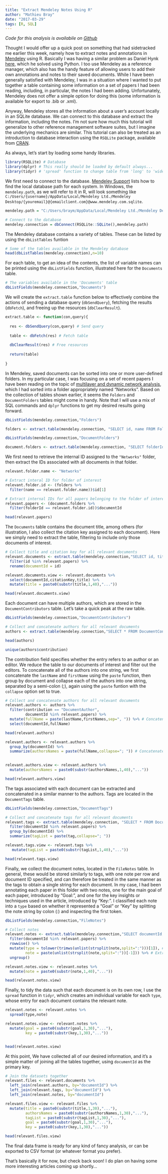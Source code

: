 ```yaml
---
title: "Extract Mendeley Notes Using R"
author: "Mathieu Bray"
date: "2017-03-29"
tags: [R, SQL]
---
```


*Code for this analysis is availabile on [Github](https://gist.github.com/mathieubray/c7073f542f54b52d93247544521ad4a2)*

Thought I would offer up a quick post on something that had sidetracked me earlier this week, namely how to extract notes and annotations in [Mendeley](https://www.mendeley.com/) using R. Basically I was having a similar problem as Daniel Hynk [here](http://danielhnyk.cz/export-pdf-annotations-mendeley-csv-or-txt/), which he solved using Python. I too use Mendeley as a reference manager, which also has the handy feature of allowing users to add their own annotations and notes to their saved documents. While I have been generally satisfied with Mendeley, I was in a situation where I wanted to put together a table containing some information on a set of papers I had been reading, including, in particular, the notes I had been adding. Unfortunately, Mendeley does not offer a simple option for doing this (some information is available for export to .bib or .xml).

Anyway, Mendeley stores all the information about a user's account locally in an SQLite database. We can connect to this database and extract the information, including the notes. I'm not sure how much this tutorial will generalize to other reference management software suites, but I imagine the underlying mechanics are similar. This tutorial can also be treated as an introduction to database interaction using the `RSQLite` package, available from [CRAN](https://cran.r-project.org/web/packages/RSQLite/RSQLite.pdf).

As always, let's start by loading some handy libraries.

```r
library(RSQLite) # Database
library(dplyr) # This really should be loaded by default always...
library(tidyr) # 'spread' function to change table from 'long' to 'wide' format 

```

We first need to connect to the database. [Mendeley Support](http://support.mendeley.com/customer/en/portal/articles/227951-how-do-i-locate-mendeley-desktop-database-files-on-my-computer-) lists how to find the local database path for each system. In Windows, the `mendeley.path`, as we will refer to it in R, will look something like `C:/Users/{username}/AppData/Local/Mendeley Ltd./Mendeley Desktop/{youremail}@{emailclient.com}@www.mendeley.com.sqlite`.


```r
mendeley.path = "C:/Users/braym/AppData/Local/Mendeley Ltd./Mendeley Desktop/braymath@umich.edu@www.mendeley.com.sqlite"

```

```r
# Connect to the database
mendeley.connection = dbConnect(RSQLite::SQLite(),mendeley.path)

```

The Mendeley database contains a variety of tables. These can be listed by using the `dbListTables` funtion

```r
# Some of the tables available in the Mendeley database
head(dbListTables(mendeley.connection),n=10)

```

For each table, to get an idea of the contents, the list of variable names can be printed using the `dbListFields` function, illustrated here for the `Documents` table. 

```r
# The variables available in the 'Documents' table
dbListFields(mendeley.connection,"Documents")

```

We will create the `extract.table` function below to effectively combine the actions of sending a database query (`dbSendQuery`), fetching the results (`dbFetch`), and freeing up the resources (`dbClearResult`). 


```r

extract.table <- function(con,query){
  
  res <- dbSendQuery(con,query) # Send query
  
  table <- dbFetch(res) # Fetch table
  
  dbClearResult(res) # Free resources
  
  return(table)
  
}

```

In Mendeley, saved documents can be sorted into one or more user-defined folders. In my particular case, I was focusing on a set of recent papers I have been reading on the topic of [multilayer and dynamic network analysis](https://en.wikipedia.org/wiki/Multidimensional_network), which I had sorted into a folder appropriately named "Networks". Based on the collection of tables shown earlier, it seems the `Folders` and `DocumentFolders` tables might come in handy. Note that I will use a mix of SQL commands and `dplyr` functions to get my desired results going forward.

```r
dbListFields(mendeley.connection,"Folders")

folders <- extract.table(mendeley.connection, "SELECT id, name FROM Folders")

dbListFields(mendeley.connection,"DocumentFolders")

document.folders <- extract.table(mendeley.connection, "SELECT folderId, documentId FROM DocumentFolders")

```

We first need to retrieve the internal ID assigned to the `"Networks"` folder, then extract the IDs associated with all documents in that folder. 

```r

relevant.folder.name <- "Networks"

# Extract interal ID for folder of interest
relevant.folder.id <- (folders %>%
  filter(name == relevant.folder.name))$id[1]

# Extract internal IDs for all papers belonging to the folder of interest, using the folder ID
relevant.papers <- (document.folders %>%
  filter(folderId == relevant.folder.id))$documentId

head(relevant.papers)

```


The `Documents` table contains the document title, among others (for illustration, I also collect the citation key assigned to each document). Here we simply need to extract the table, filtering to include only those documents of interest. 


```r

# Collect title and citation key for all relevant documents
relevant.documents <- extract.table(mendeley.connection,"SELECT id, title, citationKey FROM Documents") %>% 
  filter(id %in% relevant.papers) %>%
  rename(documentId = id)
```

```r
relevant.documents.view <- relevant.documents %>%
  select(documentId,citationKey,title) %>%
  mutate(title = paste0(substr(title,1,40),"..."))

head(relevant.documents.view)

```

Each document can have multiple authors, which are stored in the `DocumentContributors` table. Let's take a quick peak at the raw table.

```r

dbListFields(mendeley.connection,"DocumentContributors")

# Collect and concatenate authors for all relevant documents
authors <- extract.table(mendeley.connection,"SELECT * FROM DocumentContributors")

head(authors)

unique(authors$contribution)

```

The contribution field specifies whether the entry refers to an author or an editor. We reduce the table to our documents of interest and filter out the editors. To concatenate all of the authors into one string, we first concatenate the `lastName` and `firstName` using the `paste` function, then group by document and collapse each of the authors into one string, separated by a semi-colon (;), again using the `paste` funtion with the `collapse` option set to true.

```r
# Collect and concatenate authors for all relevant documents
relevant.authors <- authors %>%
  filter(contribution == "DocumentAuthor",
         documentId %in% relevant.papers) %>%
  mutate(fullName = paste(lastName,firstNames,sep=", ")) %>% # Concatenate first and last name
  select(documentId,fullName)

```

```r
head(relevant.authors)

```

```r
relevant.authors <- relevant.authors %>%
  group_by(documentId) %>%
  summarize(authorsNames = paste(fullName,collapse="; ")) # Concatenate all authors of a document together
 

```

```r
relevant.authors.view <- relevant.authors %>%
  mutate(authorsNames = paste0(substr(authorsNames,1,40),"..."))

head(relevant.authors.view)

```

The tags associated with each document can be extracted and concatenated in a similar manner to the authors. Tags are located in the `DocumentTags` table.

```r
dbListFields(mendeley.connection,"DocumentTags")

# Collect and concatenate tags for all relevant documents
relevant.tags <- extract.table(mendeley.connection, "SELECT * FROM DocumentTags") %>%
  filter(documentId %in% relevant.papers) %>%
  group_by(documentId) %>%
  summarize(tagList = paste(tag,collapse="; "))

```

```r

relevant.tags.view <- relevant.tags %>%
   mutate(tagList = paste0(substr(tagList,1,40),"..."))

head(relevant.tags.view)

```

Finally, we collect the document notes, located in the `FileNotes` table. In general, these would be stored similarly to tags, with one note per row and document ID specified, and can therefore be treated in the same manner as the tags to obtain a single string for each document. In my case, I had been annotating each paper in this folder with two notes, one for the main goal of each paper, introduced by "Goal:", and one for the key insights or techniques used in the article, introduced by "Key:". I classified each note into a `type` based on whether it represented a "Goal" or "Key" by splitting the note string by colon (:) and inspecting the first token.

```r

dbListFields(mendeley.connection,"FileNotes")

# Collect notes
relevant.notes <- extract.table(mendeley.connection,"SELECT documentId, note FROM FileNotes") %>%
  filter(documentId %in% relevant.papers) %>%
  rowwise() %>%
  mutate(type = tolower(trimws(unlist(strsplit(note,split=":")))[1]), # Extract for each document whether it is a 'Goal' or a 'Key'
         note = paste(unlist(strsplit(note,split=":"))[-1])) %>% # Extract the actual note
  ungroup() 

```

```r
relevant.notes.view <- relevant.notes %>%
  mutate(note = paste0(substr(note,1,40),"..."))

head(relevant.notes.view)

```

Finally, to tidy the data such that each document is on its own row, I use the `spread` function in `tidyr`, which creates am individual variable for each `type`, whose entry for each document contains the relevant note.

```r

relevant.notes <- relevant.notes %>%
  spread(type,note)

```

```r

relevant.notes.view <- relevant.notes %>%
  mutate(goal = paste0(substr(goal,1,30),"..."),
         key = paste0(substr(key,1,30),"..."))


head(relevant.notes.view)

```

At this point, We have collected all of our desired information, and it's a simple matter of joining all the tables together, using `documentId` as the primary key.

```r
# Join the datasets together
relevant.files <- relevant.documents %>%
  left_join(relevant.authors, by="documentId") %>%
  left_join(relevant.tags, by="documentId") %>%
  left_join(relevant.notes, by="documentId")

```

```r

relevant.files.view <- relevant.files %>%
  mutate(title = paste0(substr(title,1,30),"..."),
         authorsNames = paste0(substr(authorsNames,1,30),"..."),
         tagList = paste0(substr(tagList,1,30),"..."),
         goal = paste0(substr(goal,1,30),"..."),
         key = paste0(substr(key,1,30),"..."))

head(relevant.files.view)

```

The final data frame is ready for any kind of fancy analysis, or can be exported to CSV format (or whatever format you prefer).

That's basically it for now, but check back soon! I do plan on having some more interesting articles coming up shortly...
